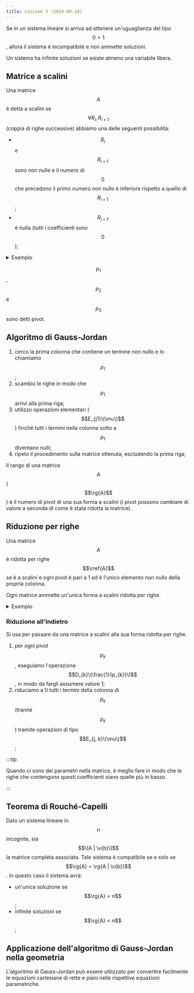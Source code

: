 ```yaml
---
title: Lezione 5 (2024-09-24)
---
```



Se in un sistema lineare si arriva ad ottenere un'uguaglianza del tipo
$$0 = 1$$, allora il sistema è incompatibile e non ammette soluzioni.

Un sistema ha infinite soluzioni se esiste almeno una variabile libera.

## Matrice a scalini

Una matrice $$A$$ è detta a scalini se $$\forall R_{i}, R_{i + 1}$$ (coppia di
righe successive) abbiamo una delle seguenti possibilità:

- $$R_{i}$$ e $$R_{i + 1}$$ sono non nulle e il numero di $$0$$ che precedono il
  primo numero non nullo è inferiore rispetto a quello di $$R_{i + 1}$$;
- $$R_{i + 1}$$ è nulla (tutti i coefficienti sono $$0$$);

<details>
<summary>Esempio</summary>

$$
A = \matrix{
p_{1} & *     & * & *     \\
0     & p_{2} & * & *     \\
0     & 0     & 0 & p_{4}
}
$$

Un $$*$$ indica un qualsiasi numero.

$$A$$ è una matrice a scalini (gli $$0$$ sembrano degli scalini).

</details>

$$p_{1}$$, $$p_{2}$$ e $$p_{3}$$ sono detti pivot.

## Algoritmo di Gauss-Jordan

<Steps>

1. cerco la prima colonna che contiene un termine non nullo e lo chiamiamo
   $$p_{1}$$;
2. scambio le righe in modo che $$p_{1}$$ arrivi alla prima riga;
3. utilizzo operazioni elementari ($$E_{j1}\(\mu\)$$) finché tutti i termini nella
   colonna sotto a $$p_{1}$$ diventano nulli;
4. ripeto il procedimento sulla matrice ottenuta, escludendo la prima riga;

</Steps>

Il rango di una matrice $$A$$ ($$\rg{A}$$) è il numero di pivot di una sua forma
a scalini (i pivot possono cambiare di valore a seconda di come è stata ridotta
la matrice).

## Riduzione per righe

Una matrice $$A$$ è ridotta per righe $$\rref{A}$$ se è a scalini e ogni pivot è
pari a 1 ed è l'unico elemento non nullo della propria colonna.

Ogni matrice ammette un'unica forma a scalini ridotta per righe.

<details>
<summary>Esempio</summary>

$$
\rref{A} = \matrix{
1 & 0 & 0 \\
0 & 1 & 0 \\
0 & 0 & 1
}
$$

</details>

### Riduzione all'indietro

Si usa per passare da una matrice a scalini alla sua forma ridotta per righe.

<Steps>

1. per ogni pivot $$p_{k}$$, eseguiamo l'operazione $$D_{k}\(\frac{1}{p_{k}}\)$$,
   in modo da fargli assumere valore 1;
2. riduciamo a 0 tutti i termini della colonna di $$p_{k}$$ (tranne $$p_{k}$$)
   tramite operazioni di tipo $$E_{j, k}\(\mu\)$$;

</Steps>

:::tip

Quando ci sono dei parametri nella matrice, è meglio fare in modo che le righe
che contengono questi coefficienti siano quelle più in basso.

:::

## Teorema di Rouché-Capelli

Dato un sistema lineare in $$n$$ incognite, sia $$\(A | \v{b}\)$$ la matrice
completa associata. Tale sistema è compatibile se e solo se
$$\rg{A} = \rg{A | \v{b}}$$. In questo caso il sistema avrà:

- un'unica soluzione se $$\rg{A} = n$$;
- infinite soluzioni se $$\rg{A} < n$$;

## Applicazione dell'algoritmo di Gauss-Jordan nella geometria

L'algoritmo di Gauss-Jordan può essere utilizzato per convertire facilmente le
equazioni cartesiane di rette e piani nelle rispettive equazioni parametriche.
